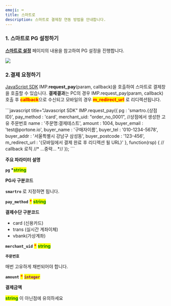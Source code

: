 ```yaml
---
emoji: ⌨
title: 스마트로
description: 스마트로 결제창 연동 방법을 안내합니다.
---
```





### 1. 스마트로 PG 설정하기

[**스마트로 설정**](../../ready/2.-pg/payment-gateway/undefined-2.md) 페이지의 내용을 참고하여 PG 설정을 진행합니다.

![](</gitbook-assets/ko/screenshot 2022-06-03 10.04.02.png>)

### 2.결제 요청하기

[JavaScript SDK](../../sdk/javascript-sdk-old/) IMP.**request\_pay**(param, callback)을 호출하여 스마트로 결제창을 호출할 수 있습니다. **결제결과**는 PC의 경우 IMP.request\_pay(param, callback) 호출 후 <mark style="color:red;">**callback**</mark>으로 수신되고 모바일의 경우 <mark style="color:red;">**m\_redirect\_url**</mark> 로 리디렉션됩니다.

<Tabs>
<Tab title="인증결제창 요청">
```javascript title="Javascript SDK"
IMP.request_pay({
    pg : 'smartro.{상점 ID}',
    pay_method : 'card',
    merchant_uid: "order_no_0001", //상점에서 생성한 고유 주문번호
    name : '주문명:결제테스트',
    amount : 1004,
    buyer_email : 'test@portone.io',
    buyer_name : '구매자이름',
    buyer_tel : '010-1234-5678',
    buyer_addr : '서울특별시 강남구 삼성동',
    buyer_postcode : '123-456',
    m_redirect_url : '{모바일에서 결제 완료 후 리디렉션 될 URL}' 
}, function(rsp) { // callback 로직
	//* ...중략... *//
});
```


**주요 파라미터 설명**

**`pg` \***<mark style="color:green;">**string**</mark>

**PG사 구분코드**

**`smartro`** 로 지정하면 됩니다.

**`pay_method`** <mark style="color:red;">**\***</mark> <mark style="color:green;">**string**</mark>

**결제수단 구분코드**

* card (신용카드)
* trans (실시간 계좌이체)
* vbank(가상계좌)

**`merchant_uid`** <mark style="color:red;">**\***</mark> <mark style="color:green;">**string**</mark>

**`주문번호`**

매번 고유하게 채번되어야 합니다.

**`amount`** <mark style="color:red;">**\***</mark> <mark style="color:purple;">**`integer`**</mark>

**결제금액**

<mark style="color:green;">**string**</mark> 이 아닌점에 유의하세요

</Tab>
</Tabs>
